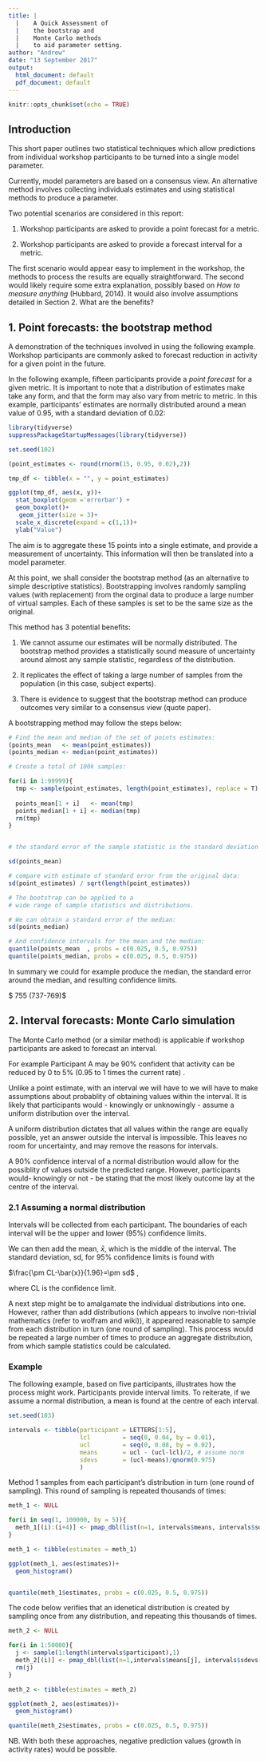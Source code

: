 ```yaml
---
title: |
  |    A Quick Assessment of
  |    the bootstrap and
  |    Monte Carlo methods
  |    to aid parameter setting.
author: "Andrew"
date: "13 September 2017"
output:
  html_document: default
  pdf_document: default
---
```


```r
knitr::opts_chunk$set(echo = TRUE)
```

## Introduction

This short paper outlines two statistical techniques which allow predictions from individual workshop participants to be turned into a single model parameter. 

Currently, model parameters are based on a consensus view. An alternative method involves collecting individuals estimates and using statistical methods to produce a parameter.

Two potential scenarios are considered in this report:

1. Workshop participants are asked to provide a point forecast for a metric. 

1. Workshop participants are asked to provide a forecast interval for a metric.

The first scenario would appear easy to implement in the workshop, the  methods to process the results are equally straightforward. The second would likely require some extra explanation, possibly based on _How to measure anything_ (Hubbard, 2014). It would also involve assumptions detailed in Section 2. What are the benefits?

## 1. Point forecasts: the bootstrap method

A demonstration of the techniques involved in using the following example. 
Workshop participants are commonly asked to forecast reduction in activity for a given point in the future.

In the following example, fifteen participants provide a *point forecast* for a given metric. It is important to note that a distribution of estimates make take any form, and that the form may also vary from metric to metric. In this example, participants' estimates are normally distributed around a mean value of 0.95, with a standard deviation of 0.02:


```r
library(tidyverse)
suppressPackageStartupMessages(library(tidyverse))
```

```r

set.seed(102)

(point_estimates <- round(rnorm(15, 0.95, 0.02),2))

```

```r
tmp_df <- tibble(x = "", y = point_estimates)

ggplot(tmp_df, aes(x, y))+
  stat_boxplot(geom ='errorbar') + 
  geom_boxplot()+
   geom_jitter(size = 3)+
  scale_x_discrete(expand = c(1,1))+
  ylab("Value")
```

The aim is to aggregate these 15 points into a single estimate, and provide a measurement of uncertainty. This information will then be translated into a model parameter.


At this point, we shall consider the bootstrap method (as an alternative to simple descriptive statistics). Bootstrapping involves randomly sampling values (with replacement) from the orginal data to produce a large number of virtual samples. Each of these samples is set to be the same size as the original. 

This method has 3 potential benefits:

1. We cannot assume our estimates will be normally distributed. The bootstrap method provides a statistically sound measure of uncertainty around almost any sample statistic, regardless of the distribution.

1. It replicates the effect of taking a large number of samples from the population (in this case, subject experts).

1. There is evidence to suggest that the bootstrap method can produce outcomes very similar to a consensus view (quote paper). 


A bootstrapping method may follow the steps below:


```r
# Find the mean and median of the set of points estimates:
(points_mean   <- mean(point_estimates))
(points_median <- median(point_estimates))
```


```r
# Create a total of 100k samples:

for(i in 1:99999){
  tmp <- sample(point_estimates, length(point_estimates), replace = T)
  
  points_mean[1 + i]   <- mean(tmp)
  points_median[1 + i] <- median(tmp)
  rm(tmp)
}


# the standard error of the sample statistic is the standard deviation of the bootstrapped data:

sd(points_mean)

# compare with estimate of standard error from the original data:
sd(point_estimates) / sqrt(length(point_estimates))

# The bootstrap can be applied to a 
# wide range of sample statistics and distributions.

# We can obtain a standard error of the median:
sd(points_median)

# And confidence intervals for the mean and the median:
quantile(points_mean  , probs = c(0.025, 0.5, 0.975))
quantile(points_median, probs = c(0.025, 0.5, 0.975))


```
In summary we could for example produce the median, the standard error around the median, and resulting confidence limits.

$ 755 \pm 8 (737-769)$ 

## 2. Interval forecasts: Monte Carlo simulation

The Monte Carlo method (or a similar method) is applicable if workshop participants are asked to forecast an interval.

For example Participant A may be 90% confident that activity can be  reduced by 0 to 5% (0.95 to 1 times the current rate) .

Unlike a point estimate, with an interval we will have to we will have to make assumptions about probablity of obtaining values within the interval. It is likely that participants would - knowingly or unknowingly - assume a uniform distribution over the interval. 

A uniform distribution dictates that all values within the range are equally possible, yet an answer outside the interval is impossible. This leaves no room for uncertainty, and may remove the reasons for intervals.

A 90% confidence interval of a normal distribution would allow for the possiblity of values outside the predicted range. However, participants would- knowingly or not - be stating that the most likely outcome lay at the centre of the interval.


### 2.1 Assuming a normal distribution

Intervals will be collected from each participant. The boundaries of each interval will be the upper and lower (95%) confidence limits.

We can then add the mean, $\bar{x}$, which is the middle of the interval. The standard deviation, sd, for 95% confidence limits is found with

$\frac{\pm CL-\bar{x}}{1.96}=\pm sd$ ,

where CL is the confidence limit.

A next step might be to amalgamate the individual distributions into one. However, rather than add distributions (which appears to involve non-trivial mathematics (refer to wolfram and wiki)), it appeared reasonable to sample from each distribution in turn (one round of sampling). This process would be repeated a large number of times to produce an aggregate distribution, from which sample statistics could be calculated.

### Example

The following example, based on five participants, illustrates how the process might work. Participants provide interval limits. To reiterate, if we assume a normal distribution, a mean is found at the centre of each interval.

```r
set.seed(103)

intervals <- tibble(participant = LETTERS[1:5],
                    lcl         = seq(0, 0.04, by = 0.01),
                    ucl         = seq(0, 0.08, by = 0.02),
                    means       = ucl - (ucl-lcl)/2, # assume norm
                    sdevs       = (ucl-means)/qnorm(0.975)
                    ) 

```

Method 1 samples from each participant's distribution in turn (one round of sampling). This round of sampling is repeated thousands of times:

```r

meth_1 <- NULL

for(i in seq(1, 100000, by = 5)){
  meth_1[(i):(i+4)] <- pmap_dbl(list(n=1, intervals$means, intervals$sdevs), rnorm)
}

meth_1 <- tibble(estimates = meth_1)

ggplot(meth_1, aes(estimates))+
  geom_histogram()


quantile(meth_1$estimates, probs = c(0.025, 0.5, 0.975))

```

The code below verifies that an idenetical distribution is created by sampling once from any distribution, and repeating this thousands of times.

```r

meth_2 <- NULL

for(i in 1:50000){
  j <- sample(1:length(intervals$participant),1)
  meth_2[(i)] <- pmap_dbl(list(n=1,intervals$means[j], intervals$sdevs[j]), rnorm)
  rm(j)
}

meth_2 <- tibble(estimates = meth_2)

ggplot(meth_2, aes(estimates))+
  geom_histogram()

quantile(meth_2$estimates, probs = c(0.025, 0.5, 0.975))

```


NB. With both these approaches, negative prediction values (growth in activity rates) would be possible.





